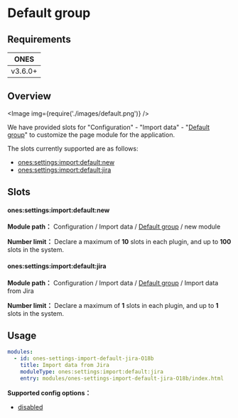 
# Default group

## Requirements

| **ONES** |
| :------: |
| v3.6.0+  |

## Overview

<Image img={require('./images/default.png')} />

We have provided slots for "Configuration" - "Import data" - "[Default group](../../index.mdx#slot-hierarchy)" to customize the page module for the application.

The slots currently supported are as follows:

- [ones:settings:import:default:new](#onessettingsimportdefaultnew)
- [ones:settings:import:default:jira](#onessettingsimportdefaultjira)

## Slots

#### ones:settings:import:default:new

**Module path：** Configuration / Import data / [Default group](../../index.mdx#slot-hierarchy) / new module

**Number limit：** Declare a maximum of **10** slots in each plugin, and up to **100** slots in the system.

#### ones:settings:import:default:jira

**Module path：** Configuration / Import data / [Default group](../../index.mdx#slot-hierarchy) / Import data from Jira

**Number limit：** Declare a maximum of **1** slots in each plugin, and up to **1** slots in the system.

## Usage

```yaml
modules:
  - id: ones-settings-import-default-jira-O18b
    title: Import data from Jira
    moduleType: ones:settings:import:default:jira
    entry: modules/ones-settings-import-default-jira-O18b/index.html
```

**Supported config options：**

- [disabled](../../../../../../reference/config/plugin.yaml#disabled)
